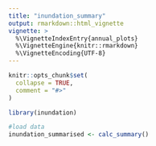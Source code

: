 ```yaml
---
title: "inundation_summary"
output: rmarkdown::html_vignette
vignette: >
  %\VignetteIndexEntry{annual_plots}
  %\VignetteEngine{knitr::rmarkdown}
  %\VignetteEncoding{UTF-8}
---
```


```r
knitr::opts_chunk$set(
  collapse = TRUE,
  comment = "#>"
)
```

```r
library(inundation)

```



```r
#load data
inundation_summarised <- calc_summary()


```
